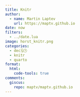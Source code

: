 ```yaml
---
title: Knitr
author:
  - name: Martin Laptev
    url: https://maptv.github.io
date: now
filters:
  - ../date.lua
image: horst_knitr.png
categories:
  - dec🗓️🕓
  - knitr
  - quarto
format:
  html:
    code-tools: true
comments:
  giscus:
    repo: maptv/maptv.github.io
---
```



